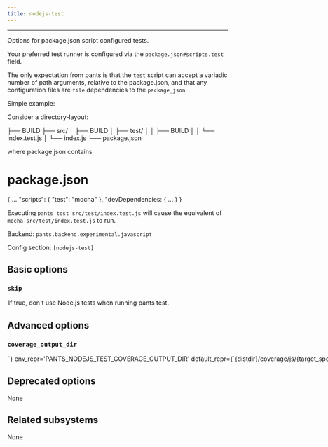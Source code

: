 ```yaml
---
title: nodejs-test
---
```



---

Options for package.json script configured tests.

Your preferred test runner is configured via the `package.json#scripts.test` field.

The only expectation from pants is that the `test` script can accept a variadic number of path arguments, relative to the package.json, and that any configuration files are `file` dependencies to the `package_json`.

Simple example:

Consider a directory-layout:

&#x251C;&#x2500;&#x2500; BUILD
&#x251C;&#x2500;&#x2500; src/
&#x2502; &#x251C;&#x2500;&#x2500; BUILD
&#x2502; &#x251C;&#x2500;&#x2500; test/
&#x2502; &#x2502; &#x251C;&#x2500;&#x2500; BUILD
&#x2502; &#x2502; &#x2514;&#x2500;&#x2500; index.test.js
&#x2502; &#x2514;&#x2500;&#x2500; index.js
&#x2514;&#x2500;&#x2500; package.json

where package.json contains

# package.json

&#123;
...
&#x22;scripts&#x22;: &#123;
&#x22;test&#x22;: &#x22;mocha&#x22;
&#125;,
&#x22;devDependencies: &#123;
...
&#125;
&#125;

Executing `pants test src/test/index.test.js` will cause the equivalent of `mocha src/test/index.test.js` to run.

Backend: <span className="color--primary">`pants.backend.experimental.javascript`</span>

Config section: <span className="color--primary">`[nodejs-test]`</span>

<span className={styles.options}>

## Basic options

### `skip`

<Option
  cli_repr={`--[no-]nodejs-test-skip`}
  env_repr='PANTS_NODEJS_TEST_SKIP'
  default_repr={`False`}
>

If true, don&#x27;t use Node.js tests when running `pants test`.

</Option>

## Advanced options

### `coverage_output_dir`

<Option
  cli_repr={`--nodejs-test-coverage-output-dir=<str>`}
  env_repr='PANTS_NODEJS_TEST_COVERAGE_OUTPUT_DIR'
  default_repr={`{distdir}/coverage/js/{target_spec}`}
>

Path to write the NodeJS coverage reports to. Must be relative to the build root.

Replacements:

- `{distdir}` is replaced with the Pants `distdir`.

- `{target_spec}` is replaced with the address of the applicable `javascript_test` target with `/` characters replaced with dots (`.`). Additional batch information is included in `target_spec`, when batching is used.

</Option>

## Deprecated options

None

## Related subsystems

None

</span>
